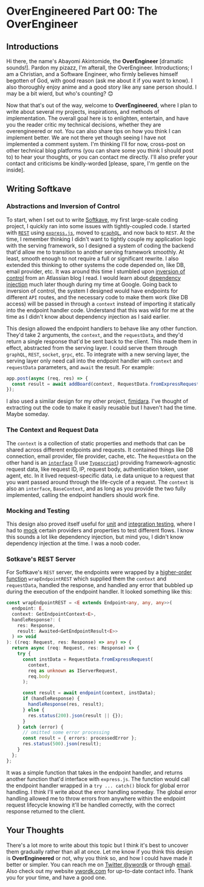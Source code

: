 # OverEngineered Part 00: The OverEngineer

## Introductions

Hi there, the name's Abayomi Akintomide, the **OverEngineer** [dramatic sounds!]. Pardon my pizazz, I'm afterall, the OverEngineer. Introductions; I am a Christian, and a Software Engineer, who firmly believes himself begotten of God, with good reason (ask me about it if you want to know). I also thoroughly enjoy anime and a good story like any sane person should. I may be a bit wierd, but who's counting? 😊

Now that that's out of the way, welcome to **OverEngineered**, where I plan to write about several my projects, inspirations, and methods of implementation. The overall goal here is to enlighten, entertain, and have you the reader critic my technical decisions, whether they are overengineered or not. You can also share tips on how you think I can implement better. We are not there yet though seeing I have not implemented a comment system. I'm thinking I'll for now, cross-post on other technical blog platforms (you can share some you think I should post to) to hear your thoughts, or you can contact me directly. I'll also prefer your contact and criticisms be kindly-worded [please, spare, I'm gentle on the inside].

## Writing Softkave

### Abstractions and Inversion of Control

To start, when I set out to write [Softkave](https://www.softkave.com), my first large-scale coding project, I quickly ran into some issues with tightly-coupled code. I started with [`REST`](https://en.wikipedia.org/wiki/Representational_state_transfer) using [`express.js`](https://expressjs.com/), moved to [`graphQL`](https://graphql.org/), and now back to `REST`. At the time, I remember thinking I didn't want to tightly couple my application logic with the serving framework, so I designed a system of coding the backend that'd allow me to transition to another serving framework smoothly. At least, smooth enough to not require a full or significant rewrite. I also extended this thinking to other systems the code depended on, like DB, email provider, etc. It was around this time I stumbled upon [inversion of control](https://en.wikipedia.org/wiki/Inversion_of_control) from an Atlassian blog I read. I would learn about [dependency injection](https://en.wikipedia.org/wiki/Dependency_injection) much later though during my time at Google. Going back to inversion of control, the system I designed would have endpoints for different `API` routes, and the necessary code to make them work (like DB access) will be passed in through a `context` instead of importing it statically into the endpoint handler code. Understand that this was wild for me at the time as I didn't know about dependency injection as I said earlier.

This design allowed the endpoint handlers to behave like any other function. They'd take 2 arguments, the `context`, and the `requestData`, and they'd return a single response that'd be sent back to the client. This made them in effect, abstracted from the serving layer. I could serve them through `graphQL`, `REST`, `socket`, `grpc`, etc. To integrate with a new serving layer, the serving layer only need call into the endpoint handler with `context` and `requestData` parameters, and `await` the result. For example:

```typescript
app.post(async (req, res) => {
  const result = await addBoard(context, RequestData.fromExpressRequest(req));
});
```

I also used a similar design for my other project, [fimidara](https://www.fimidara.com). I've thought of extracting out the code to make it easily reusable but I haven't had the time. Maybe someday.

### The Context and Request Data

The `context` is a collection of static properties and methods that can be shared across different endpoints and requests. It contained things like DB connection, email provider, file provider, cache, etc. The `RequestData` on the other hand is an [`interface`](https://www.typescriptlang.org/docs/handbook/interfaces.html) (I use [`Typescript`](https://www.typescriptlang.org/)) providing framework-agnostic request data, like request ID, IP, request body, authentication token, user agent, etc. In it lived request-specific data, i.e data unique to a request that you want passed around through the life-cycle of a request. The `context` is also an `interface`, `BaseContext`, and as long as you provide the two fully implemented, calling the endpoint handlers should work fine.

### Mocking and Testing

This design also proved itself useful for [unit](https://en.wikipedia.org/wiki/Unit_testing) and [integration testing](https://en.wikipedia.org/wiki/Integration_testing), where I had to [mock](https://en.wikipedia.org/wiki/Mock_object) certain providers and properties to test different flows. I know this sounds a lot like dependency injection, but mind you, I didn't know dependency injection at the time. I was a noob coder.

### Sotkave's REST Server

For Softkave's `REST` server, the endpoints were wrapped by a [higher-order function](https://en.wikipedia.org/wiki/Higher-order_function) `wrapEndpointREST` which supplied them the `context` and `requestData`, handled the response, and handled any error that bubbled up during the execution of the endpoint handler. It looked something like this:

```typescript
const wrapEndpointREST = <E extends Endpoint<any, any, any>>(
  endpoint: E,
  context: GetEndpointContext<E>,
  handleResponse?: (
    res: Response,
    result: Awaited<GetEndpointResult<E>>
  ) => void
): ((req: Request, res: Response) => any) => {
  return async (req: Request, res: Response) => {
    try {
      const instData = RequestData.fromExpressRequest(
        context,
        req as unknown as IServerRequest,
        req.body
      );

      const result = await endpoint(context, instData);
      if (handleResponse) {
        handleResponse(res, result);
      } else {
        res.status(200).json(result || {});
      }
    } catch (error) {
      // omitted some error processing
      const result = { errors: processedError };
      res.status(500).json(result);
    }
  };
};
```

It was a simple function that takes in the endpoint handler, and returns another function that'd interface with `express.js`. The function would call the endpoint handler wrapped in a `try ... catch()` block for global error handling. I think I'll write about the error handling someday. The global error handling allowed me to throw errors from anywhere within the endpoint request lifecycle knowing it'll be handled correctly, with the correct response returned to the client.

## Your Thoughts

There's a lot more to write about this topic but I think it's best to uncover them gradually rather than all at once. Let me know if you think this design is **OverEngineered** or not, why you think so, and how I could have made it better or simpler. You can reach me on [Twitter @ywordk](https://twitter.com/ywordk) or through [email](mailto:ywordk@gmail.com). Also check out my website [ywordk.com](https://www.ywordk.com) for up-to-date contact info. Thank you for your time, and have a good one.
